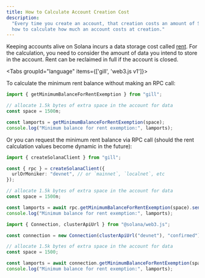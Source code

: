 ```yaml
---
title: How to Calculate Account Creation Cost
description:
  "Every time you create an account, that creation costs an amount of SOL. Learn
  how to calculate how much an account costs at creation."
---
```


Keeping accounts alive on Solana incurs a data storage cost called
[rent](/docs/core/accounts#rent). For the calculation, you need to consider the
amount of data you intend to store in the account. Rent can be reclaimed in full
if the account is closed.

<Tabs groupId="language" items={['gill', 'web3.js v1']}>

<Tab value="gill">

To calculate the minimum rent balance without making an RPC call:

```typescript title="TypeScript"
import { getMinimumBalanceForRentExemption } from "gill";

// allocate 1.5k bytes of extra space in the account for data
const space = 1500n;

const lamports = getMinimumBalanceForRentExemption(space);
console.log("Minimum balance for rent exemption:", lamports);
```

Or you can request the minimum rent balance via RPC call (should the rent
calculation values become dynamic in the future):

```typescript title="TypeScript"
import { createSolanaClient } from "gill";

const { rpc } = createSolanaClient({
  urlOrMoniker: "devnet", // or `mainnet`, `localnet`, etc
});

// allocate 1.5k bytes of extra space in the account for data
const space = 1500n;

const lamports = await rpc.getMinimumBalanceForRentExemption(space).send();
console.log("Minimum balance for rent exemption:", lamports);
```

</Tab>

<Tab value="web3.js v1">

```typescript title="TypeScript"
import { Connection, clusterApiUrl } from "@solana/web3.js";

const connection = new Connection(clusterApiUrl("devnet"), "confirmed");

// allocate 1.5k bytes of extra space in the account for data
const space = 1500;

const lamports = await connection.getMinimumBalanceForRentExemption(space);
console.log("Minimum balance for rent exemption:", lamports);
```

</Tab>

</Tabs>

